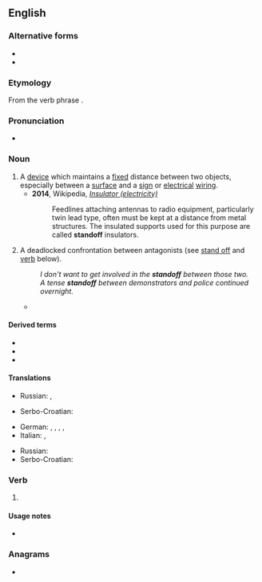 {{also|stand off|stand-off}}
==English==

===Alternative forms===
* {{l|en|stand off}}
* {{l|en|stand-off}}

===Etymology===
From the verb phrase {{m|en|stand off}}.

===Pronunciation===
* {{audio|en-us-standoff.ogg|Audio (US)|lang=en}}

===Noun===
{{en-noun}}

# A [[device]] which maintains a [[fixed]] distance between two objects, especially between a [[surface]] and a [[sign]] or [[electrical]] [[wiring]].
#* '''2014''', Wikipedia, ''[[:w:Insulator (electricity)|Insulator (electricity)]]''
#*: Feedlines attaching antennas to radio equipment, particularly twin lead type, often must be kept at a distance from metal structures. The insulated supports used for this purpose are called '''standoff''' insulators.
# A deadlocked confrontation between antagonists (see [[stand off]] and [[#Verb|verb]] below).
#: ''I don't want to get involved in the '''standoff''' between those two.''
#: ''A tense '''standoff''' between demonstrators and police continued overnight.''
#* {{quote-journal
|date=May 23, 2016
|author=Ignatiy Vishnevetsky
|title=Apocalypse pits the strengths of the X-Men series against the weaknesses
|work=The Onion AV Club
|url=http://www.avclub.com/review/apocalypse-pits-strengths-x-men-series-against-wea-236770
|page=
|passage=In recent months, both Batman V Superman: Dawn Of Justice and Captain America: Civil War have offered up big, flashy superhero '''standoffs''' as feuds of ideology and stubborn will.}}

====Derived terms====
* {{l|en|porcelain standoff insulator}}
* {{l|en|Mexican standoff}}
* {{l|en|standoffish}}

====Translations====
{{trans-top|a device which maintains a fixed distance}}
* Russian: {{t+|ru|распорка}}, {{t+|ru|проставка}}
{{trans-mid}}
* Serbo-Croatian: {{t+|sh|razmaknica|f}}
{{trans-bottom}}

{{trans-top|a deadlocked confrontation}}
* German: {{t|de|Pattsituation|f}}, {{t+|de|Patt|n}}, {{t+|de|Stillstand|m}}, {{t|de|festgefahrene Lage|f}}, {{t|de|verfahrene Situation|f}}
* Italian: {{t+|it|impasse}}, {{t+|it|stallo|m}}
{{trans-mid}}
* Russian: {{t+|ru|противостояние|n|sc=Cyrl}}
* Serbo-Croatian: {{t|sh|pat pozicija|f}}
{{trans-bottom}}

===Verb===
{{en-verb|stands off|standing off|stood off}}

# {{nonstandard spelling of|stand off|lang=en}}

====Usage notes====
* {{en-usage-verb-particle-solid|stand|off}}

===Anagrams===
* {{anagrams|en|a=adffnost|offstand}}